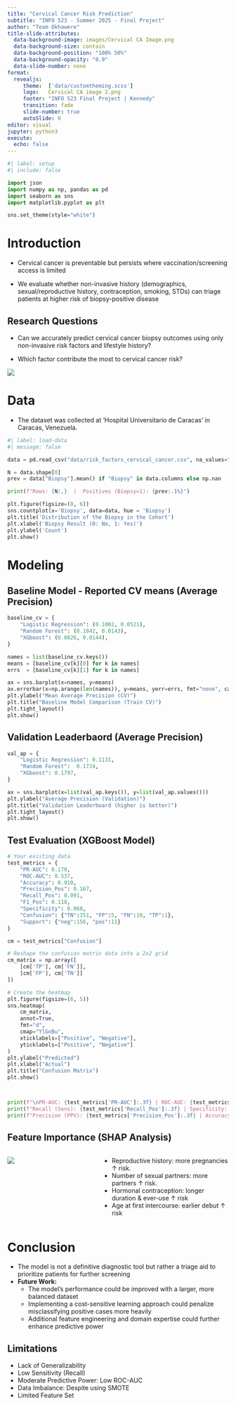 ```yaml
---
title: "Cervical Cancer Risk Prediction"
subtitle: "INFO 523 - Summer 2025 - Final Project"
author: "Team Okhawere"
title-slide-attributes:
  data-background-image: images/Cervical CA Image.png
  data-background-size: contain
  data-background-position: "100% 50%"
  data-background-opacity: "0.9"
  data-slide-number: none
format:
  revealjs: 
     theme:  ['data/customtheming.scss']
     logo:   Cervical CA image 2.png
     footer: "INFO 523 Final Project | Kennedy"
     transition: fade
     slide-number: true
     autoSlide: 0
editor: visual
jupyter: python3
execute:
  echo: false
---
```



```python
#| label: setup
#| include: false

import json
import numpy as np, pandas as pd
import seaborn as sns
import matplotlib.pyplot as plt

sns.set_theme(style="white")
```


# Introduction 

- Cervical cancer is preventable but persists where vaccination/screening access is limited

- We evaluate whether non-invasive history (demographics, sexual/reproductive history, contraception, smoking, STDs) can triage patients at higher risk of biopsy-positive disease



## Research Questions

- Can we accurately predict cervical cancer biopsy outcomes using only non-invasive risk factors and lifestyle history?

- Which factor contribute the most to cervical cancer risk?

![](images/research.png)

# Data 

- The dataset was collected at 'Hospital Universitario de Caracas' in Caracas, Venezuela. 

```python
#| label: load-data
#| message: false

data = pd.read_csv("data/risk_factors_cervical_cancer.csv", na_values="?")

N = data.shape[0]
prev = data["Biopsy"].mean() if "Biopsy" in data.columns else np.nan

print(f"Rows: {N:,}  |  Positives (Biopsy=1): {prev:.1%}")

plt.figure(figsize=(8, 6))
sns.countplot(x='Biopsy', data=data, hue = 'Biopsy')
plt.title('Distribution of the Biopsy in the Cohort')
plt.xlabel('Biopsy Result (0: No, 1: Yes)')
plt.ylabel('Count')
plt.show()

```

# Modeling

## Baseline Model - Reported CV means (Average Precision)
```python

baseline_cv = {
    "Logistic Regression": (0.1002, 0.0521),
    "Random Forest": (0.1042, 0.0143),
    "XGboost": (0.0826, 0.0144),
}

names = list(baseline_cv.keys())
means = [baseline_cv[k][0] for k in names]
errs  = [baseline_cv[k][1] for k in names]

ax = sns.barplot(x=names, y=means)
ax.errorbar(x=np.arange(len(names)), y=means, yerr=errs, fmt="none", capsize=4, color="black")
plt.ylabel("Mean Average Precision (CV)")
plt.title("Baseline Model Comparison (Train CV)")
plt.tight_layout()
plt.show()

```


## Validation Leaderbaord (Average Precision)
```python

val_ap = {
    "Logistic Regression": 0.1131,
    "Random Forest":  0.1724,
    "XGboost": 0.1797,
}

ax = sns.barplot(x=list(val_ap.keys()), y=list(val_ap.values()))
plt.ylabel("Average Precision (Validation)")
plt.title("Validation Leaderboard (higher is better)") 
plt.tight_layout()
plt.show()

```


## Test Evaluation (XGBoost Model)
```python
# Your existing data
test_metrics = {
    "PR-AUC": 0.170,
    "ROC-AUC": 0.537,
    "Accuracy": 0.910,
    "Precision_Pos": 0.167,
    "Recall_Pos": 0.091,
    "F1_Pos": 0.118,
    "Specificity": 0.968,
    "Confusion": {"TN":151, "FP":5, "FN":10, "TP":1},
    "Support": {"neg":156, "pos":11}
}

cm = test_metrics["Confusion"]

# Reshape the confusion matrix data into a 2x2 grid
cm_matrix = np.array([
    [cm['TP'], cm['FN']],
    [cm['FP'], cm['TN']]
])

# Create the heatmap
plt.figure(figsize=(6, 5))
sns.heatmap(
    cm_matrix, 
    annot=True, 
    fmt="d", 
    cmap="YlGnBu",
    xticklabels=["Positive", "Negative"],
    yticklabels=["Positive", "Negative"]
)
plt.ylabel("Predicted")
plt.xlabel("Actual")
plt.title("Confusion Matrix")
plt.show()



print(f"\nPR-AUC: {test_metrics['PR-AUC']:.3f} | ROC-AUC: {test_metrics['ROC-AUC']:.3f}")
print(f"Recall (Sens): {test_metrics['Recall_Pos']:.3f} | Specificity: {test_metrics['Specificity']:.3f}")
print(f"Precision (PPV): {test_metrics['Precision_Pos']:.3f} | Accuracy: {test_metrics['Accuracy']:.3f}")
```


## Feature Importance (SHAP Analysis)
:::: {.columns}

::: {.column width="40%"}
![](images/shap.png)
:::
::: {.column width="60%"}

- Reproductive history: more pregnancies ↑ risk.
- Number of sexual partners: more partners ↑ risk.
- Hormonal contraception: longer duration & ever-use ↑ risk
- Age at first intercourse: earlier debut ↑ risk
:::

::::

# Conclusion 
- The model is not a definitive diagnostic tool but rather a triage aid to prioritize patients for further screening
- **Future Work:**
  * The model's performance could be improved with a larger, more balanced dataset
  * Implementing a cost-sensitive learning approach could penalize misclassifying positive cases more heavily
  * Additional feature engineering and domain expertise could further enhance predictive power

## Limitations
- Lack of Generalizability
- Low Sensitivity (Recall)
- Moderate Predictive Power: Low ROC-AUC
- Data Imbalance: Despite using SMOTE
- Limited Feature Set
